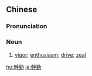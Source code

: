 {{also|干劲}}
==Chinese==
{{zh-forms|s=干劲}}

===Pronunciation===
{{zh-pron
|m=gànjìn,er=y
|c=gon3 ging6
|cat=n
}}

===Noun===
{{zh-noun}}

# [[vigor]]; [[enthusiasm]]; [[drive]]; [[zeal]]

{{zh-cat|Intermediate}}

[[hu:幹勁]]
[[ja:幹勁]]